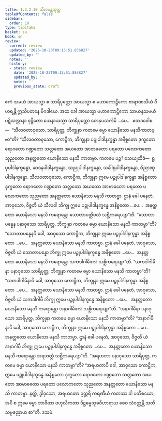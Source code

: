 ```yaml
---
title: 1.3.2.10 သီလဝန္တသုတ္တ
tableOfContents: false
sidebar:
  order: 10
type: tipitaka
basket: su
book: sn
review:
  current: review
  updated: '2025-10-23T09:13:51.856827'
  updated_by: ''
  notes: ''
  history:
  - state: review
    date: '2025-10-23T09:13:51.856827'
    updated_by: ''
    notes: ''
    previous_state: draft
---
```



<ReviewStatus review={frontmatter.review} showDetails={true} />

<HypothesisAnnotation frontmatter={frontmatter} />

<DynamicBreadcrumb />

<Division number="122" book="sn" e="ch" v="18" p="298">

<Paragraph number="700" book="sn">
ဧကံ သမယံ အာယသ္မာ စ သာရိပုတ္တော အာယသ္မာ စ မဟာကောဋ္ဌိကော ဗာရာဏသိယံ ဝိဟရန္တိ ဣသိပတနေ မိဂဒါယေ. အထ ခေါ အာယသ္မာ မဟာကောဋ္ဌိကော သာယနှသမယံ ပဋိသလ္လာနာ ဝုဋ္ဌိတော ယေနာယသ္မာ သာရိပုတ္တော တေနုပသင်္ကမိ …ပေ…  ဧတဒဝေါစ—  “သီလဝတာဝုသော, သာရိပုတ္တ, ဘိက္ခုနာ ကတမေ ဓမ္မာ ယောနိသော မနသိကာတဗ္ဗာ”တိ? “သီလဝတာဝုသော, ကောဋ္ဌိက, ဘိက္ခုနာ ပဉ္စုပါဒါနက္ခန္ဓာ အနိစ္စတော ဒုက္ခတော ရောဂတော ဂဏ္ဍတော သလ္လတော အဃတော အာဗာဓတော ပရတော ပလောကတော သုညတော အနတ္တတော ယောနိသော မနသိ ကာတဗ္ဗာ. ကတမေ ပဉ္စ? သေယျထိဒံ—  ရူပုပါဒါနက္ခန္ဓော, ဝေဒနုပါဒါနက္ခန္ဓော, သညုပါဒါနက္ခန္ဓော, သင်္ခါရုပါဒါနက္ခန္ဓော, ဝိညာဏုပါဒါနက္ခန္ဓော. သီလဝတာဝုသော, ကောဋ္ဌိက, ဘိက္ခုနာ ဣမေ ပဉ္စုပါဒါနက္ခန္ဓာ အနိစ္စတော ဒုက္ခတော ရောဂတော ဂဏ္ဍတော သလ္လတော အဃတော အာဗာဓတော ပရတော ပလောကတော သုညတော အနတ္တတော ယောနိသော မနသိ ကာတဗ္ဗာ. ဌာနံ ခေါ ပနေတံ, အာဝုသော, ဝိဇ္ဇတိ ယံ သီလဝါ ဘိက္ခု ဣမေ ပဉ္စုပါဒါနက္ခန္ဓေ အနိစ္စတော …ပေ…  အနတ္တတော ယောနိသော မနသိ ကရောန္တော သောတာပတ္တိဖလံ သစ္ဆိကရေယျာ”တိ.
</Paragraph>

<Paragraph number="701" book="sn">
“သောတာပန္နေန ပနာဝုသော သာရိပုတ္တ, ဘိက္ခုနာ ကတမေ ဓမ္မာ ယောနိသော မနသိ ကာတဗ္ဗာ”တိ? “သောတာပန္နေနပိ ခေါ, အာဝုသော ကောဋ္ဌိက, ဘိက္ခုနာ ဣမေ ပဉ္စုပါဒါနက္ခန္ဓာ အနိစ္စတော …ပေ…  အနတ္တတော ယောနိသော မနသိ ကာတဗ္ဗာ. ဌာနံ ခေါ ပနေတံ, အာဝုသော, ဝိဇ္ဇတိ ယံ သောတာပန္နော ဘိက္ခု ဣမေ ပဉ္စုပါဒါနက္ခန္ဓေ အနိစ္စတော …ပေ…  အနတ္တတော ယောနိသော မနသိ ကရောန္တော သကဒါဂါမိဖလံ သစ္ဆိကရေယျာ”တိ.
</Paragraph>

<Paragraph number="702" book="sn">
“သကဒါဂါမိနာ ပနာဝုသော သာရိပုတ္တ, ဘိက္ခုနာ ကတမေ ဓမ္မာ ယောနိသော မနသိ ကာတဗ္ဗာ”တိ? “သကဒါဂါမိနာပိ ခေါ, အာဝုသော ကောဋ္ဌိက, ဘိက္ခုနာ ဣမေ ပဉ္စုပါဒါနက္ခန္ဓာ အနိစ္စတော …ပေ…  အနတ္တတော ယောနိသော မနသိ ကာတဗ္ဗာ. ဌာနံ ခေါ ပနေတံ, အာဝုသော, ဝိဇ္ဇတိ ယံ သကဒါဂါမီ ဘိက္ခု ဣမေ ပဉ္စုပါဒါနက္ခန္ဓေ အနိစ္စတော …ပေ…  အနတ္တတော ယောနိသော မနသိ ကရောန္တော အနာဂါမိဖလံ သစ္ဆိကရေယျာ”တိ.
</Paragraph>

<Paragraph number="703" book="sn">
“အနာဂါမိနာ ပနာဝုသော သာရိပုတ္တ, ဘိက္ခုနာ ကတမေ ဓမ္မာ ယောနိသော မနသိ ကာတဗ္ဗာ”တိ? “အနာဂါမိနာပိ ခေါ, အာဝုသော ကောဋ္ဌိက, ဘိက္ခုနာ ဣမေ ပဉ္စုပါဒါနက္ခန္ဓာ အနိစ္စတော …ပေ…  အနတ္တတော ယောနိသော မနသိ ကာတဗ္ဗာ. ဌာနံ ခေါ ပနေတံ, အာဝုသော, ဝိဇ္ဇတိ ယံ အနာဂါမီ ဘိက္ခု ဣမေ ပဉ္စုပါဒါနက္ခန္ဓေ အနိစ္စတော …ပေ…  အနတ္တတော ယောနိသော မနသိ ကရောန္တော အရဟတ္တံ သစ္ဆိကရေယျာ”တိ.
</Paragraph>

<Paragraph number="704" book="sn">
“အရဟတာ ပနာဝုသော သာရိပုတ္တ, ကတမေ ဓမ္မာ ယောနိသော မနသိ ကာတဗ္ဗာ”တိ? “အရဟတာပိ ခေါ, အာဝုသော ကောဋ္ဌိက, ဣမေ ပဉ္စုပါဒါနက္ခန္ဓေ အနိစ္စတော ဒုက္ခတော ရောဂတော ဂဏ္ဍတော သလ္လတော အဃတော အာဗာဓတော ပရတော ပလောကတော သုညတော အနတ္တတော ယောနိသော မနသိ ကာတဗ္ဗာ. နတ္ထိ, ခွါဝုသော, အရဟတော ဥတ္တရိ ကရဏီယံ ကတဿ ဝါ ပတိစယော; အပိ စ ဣမေ ဓမ္မာ ဘာဝိတာ ဗဟုလီကတာ ဒိဋ္ဌဓမ္မသုခဝိဟာရာယ စေဝ သံဝတ္တန္တိ သတိသမ္ပဇညာယ စာ”တိ.

</Paragraph>
</Division>

<Paragraph number="705" type="center" book="sn">
ဒသမံ.
</Paragraph>